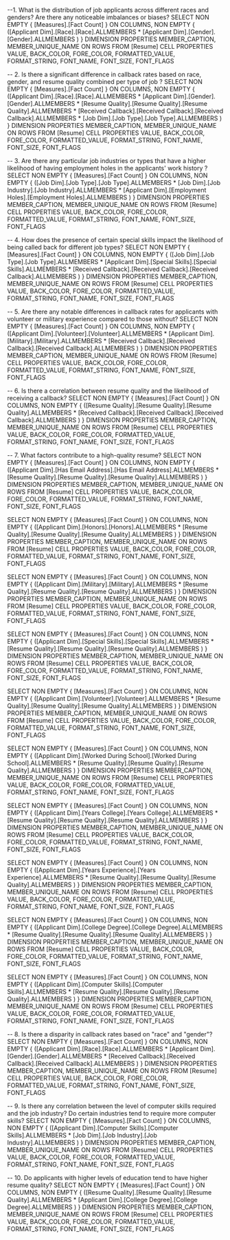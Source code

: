 --1. What is the distribution of job applicants across different races and genders? Are there any noticeable imbalances or biases?
 SELECT NON EMPTY { [Measures].[Fact Count] } ON COLUMNS, 
 NON EMPTY { ([Applicant Dim].[Race].[Race].ALLMEMBERS * [Applicant Dim].[Gender].[Gender].ALLMEMBERS ) } 
 DIMENSION PROPERTIES MEMBER_CAPTION, 
 MEMBER_UNIQUE_NAME ON ROWS FROM [Resume] CELL PROPERTIES VALUE, 
 BACK_COLOR, FORE_COLOR, FORMATTED_VALUE, FORMAT_STRING, FONT_NAME, FONT_SIZE, FONT_FLAGS

-- 2. Is there a significant difference in callback rates based on race, gender, and resume quality combined per type of job ?
SELECT NON EMPTY { [Measures].[Fact Count] } ON COLUMNS, 
NON EMPTY { 
([Applicant Dim].[Race].[Race].ALLMEMBERS * 
[Applicant Dim].[Gender].[Gender].ALLMEMBERS * 
[Resume Quality].[Resume Quality].[Resume Quality].ALLMEMBERS * 
[Received Callback].[Received Callback].[Received Callback].ALLMEMBERS * 
[Job Dim].[Job Type].[Job Type].ALLMEMBERS ) 
} 
DIMENSION PROPERTIES MEMBER_CAPTION, 
MEMBER_UNIQUE_NAME ON ROWS FROM [Resume] CELL PROPERTIES VALUE, 
BACK_COLOR, FORE_COLOR, FORMATTED_VALUE, FORMAT_STRING, FONT_NAME, FONT_SIZE, FONT_FLAGS


-- 3. Are there any particular job industries or types that have a higher likelihood of having employment holes in the applicants' work history ?
 SELECT NON EMPTY { [Measures].[Fact Count] } ON COLUMNS, 
 NON EMPTY { ([Job Dim].[Job Type].[Job Type].ALLMEMBERS * 
 [Job Dim].[Job Industry].[Job Industry].ALLMEMBERS *
 [Applicant Dim].[Employment Holes].[Employment Holes].ALLMEMBERS ) } 
 DIMENSION PROPERTIES MEMBER_CAPTION, MEMBER_UNIQUE_NAME ON ROWS 
 FROM [Resume] CELL PROPERTIES VALUE, BACK_COLOR, FORE_COLOR, FORMATTED_VALUE, FORMAT_STRING, FONT_NAME, FONT_SIZE, FONT_FLAGS

-- 4. How does the presence of certain special skills impact the likelihood of being called back for different job types?
SELECT NON EMPTY { [Measures].[Fact Count] } ON COLUMNS, 
NON EMPTY { ([Job Dim].[Job Type].[Job Type].ALLMEMBERS * 
[Applicant Dim].[Special Skills].[Special Skills].ALLMEMBERS * 
[Received Callback].[Received Callback].[Received Callback].ALLMEMBERS ) } 
DIMENSION PROPERTIES MEMBER_CAPTION, 
MEMBER_UNIQUE_NAME ON ROWS FROM [Resume] CELL PROPERTIES VALUE, 
BACK_COLOR, FORE_COLOR, FORMATTED_VALUE, FORMAT_STRING, FONT_NAME, FONT_SIZE, FONT_FLAGS


-- 5. Are there any notable differences in callback rates for applicants with volunteer or military experience compared to those without?
SELECT NON EMPTY { [Measures].[Fact Count] } ON COLUMNS, 
NON EMPTY { ([Applicant Dim].[Volunteer].[Volunteer].ALLMEMBERS *
[Applicant Dim].[Military].[Military].ALLMEMBERS * 
[Received Callback].[Received Callback].[Received Callback].ALLMEMBERS ) } 
DIMENSION PROPERTIES MEMBER_CAPTION, 
MEMBER_UNIQUE_NAME ON ROWS FROM [Resume] CELL PROPERTIES VALUE, 
BACK_COLOR, FORE_COLOR, FORMATTED_VALUE, FORMAT_STRING, FONT_NAME, FONT_SIZE, FONT_FLAGS

-- 6. Is there a correlation between resume quality and the likelihood of receiving a callback?
SELECT NON EMPTY { [Measures].[Fact Count] } ON COLUMNS, 
NON EMPTY { ([Resume Quality].[Resume Quality].[Resume Quality].ALLMEMBERS * 
[Received Callback].[Received Callback].[Received Callback].ALLMEMBERS ) }
DIMENSION PROPERTIES MEMBER_CAPTION, 
MEMBER_UNIQUE_NAME ON ROWS FROM [Resume] CELL PROPERTIES VALUE, 
BACK_COLOR, FORE_COLOR, FORMATTED_VALUE, FORMAT_STRING, FONT_NAME, FONT_SIZE, FONT_FLAGS

-- 7. What factors contribute to a high-quality resume?
SELECT NON EMPTY { [Measures].[Fact Count] } ON COLUMNS, 
NON EMPTY { ([Applicant Dim].[Has Email Address].[Has Email Address].ALLMEMBERS * 
[Resume Quality].[Resume Quality].[Resume Quality].ALLMEMBERS ) } DIMENSION PROPERTIES MEMBER_CAPTION, 
MEMBER_UNIQUE_NAME ON ROWS FROM [Resume] CELL PROPERTIES VALUE, 
BACK_COLOR, FORE_COLOR, FORMATTED_VALUE, FORMAT_STRING, FONT_NAME, FONT_SIZE, FONT_FLAGS

SELECT NON EMPTY { [Measures].[Fact Count] } ON COLUMNS, NON EMPTY { ([Applicant Dim].[Honors].[Honors].ALLMEMBERS * [Resume Quality].[Resume Quality].[Resume Quality].ALLMEMBERS ) } DIMENSION PROPERTIES MEMBER_CAPTION, MEMBER_UNIQUE_NAME ON ROWS FROM [Resume] CELL PROPERTIES VALUE, BACK_COLOR, FORE_COLOR, FORMATTED_VALUE, FORMAT_STRING, FONT_NAME, FONT_SIZE, FONT_FLAGS

SELECT NON EMPTY { [Measures].[Fact Count] } ON COLUMNS, NON EMPTY { ([Applicant Dim].[Military].[Military].ALLMEMBERS * [Resume Quality].[Resume Quality].[Resume Quality].ALLMEMBERS ) } DIMENSION PROPERTIES MEMBER_CAPTION, MEMBER_UNIQUE_NAME ON ROWS FROM [Resume] CELL PROPERTIES VALUE, BACK_COLOR, FORE_COLOR, FORMATTED_VALUE, FORMAT_STRING, FONT_NAME, FONT_SIZE, FONT_FLAGS

SELECT NON EMPTY { [Measures].[Fact Count] } ON COLUMNS, NON EMPTY { ([Applicant Dim].[Special Skills].[Special Skills].ALLMEMBERS * [Resume Quality].[Resume Quality].[Resume Quality].ALLMEMBERS ) } DIMENSION PROPERTIES MEMBER_CAPTION, MEMBER_UNIQUE_NAME ON ROWS FROM [Resume] CELL PROPERTIES VALUE, BACK_COLOR, FORE_COLOR, FORMATTED_VALUE, FORMAT_STRING, FONT_NAME, FONT_SIZE, FONT_FLAGS

SELECT NON EMPTY { [Measures].[Fact Count] } ON COLUMNS, NON EMPTY { ([Applicant Dim].[Volunteer].[Volunteer].ALLMEMBERS * [Resume Quality].[Resume Quality].[Resume Quality].ALLMEMBERS ) } DIMENSION PROPERTIES MEMBER_CAPTION, MEMBER_UNIQUE_NAME ON ROWS FROM [Resume] CELL PROPERTIES VALUE, BACK_COLOR, FORE_COLOR, FORMATTED_VALUE, FORMAT_STRING, FONT_NAME, FONT_SIZE, FONT_FLAGS

SELECT NON EMPTY { [Measures].[Fact Count] } ON COLUMNS, NON EMPTY { ([Applicant Dim].[Worked During School].[Worked During School].ALLMEMBERS * [Resume Quality].[Resume Quality].[Resume Quality].ALLMEMBERS ) } DIMENSION PROPERTIES MEMBER_CAPTION, MEMBER_UNIQUE_NAME ON ROWS FROM [Resume] CELL PROPERTIES VALUE, BACK_COLOR, FORE_COLOR, FORMATTED_VALUE, FORMAT_STRING, FONT_NAME, FONT_SIZE, FONT_FLAGS

SELECT NON EMPTY { [Measures].[Fact Count] } ON COLUMNS, NON EMPTY { ([Applicant Dim].[Years College].[Years College].ALLMEMBERS * [Resume Quality].[Resume Quality].[Resume Quality].ALLMEMBERS ) } DIMENSION PROPERTIES MEMBER_CAPTION, MEMBER_UNIQUE_NAME ON ROWS FROM [Resume] CELL PROPERTIES VALUE, BACK_COLOR, FORE_COLOR, FORMATTED_VALUE, FORMAT_STRING, FONT_NAME, FONT_SIZE, FONT_FLAGS

SELECT NON EMPTY { [Measures].[Fact Count] } ON COLUMNS, NON EMPTY { ([Applicant Dim].[Years Experience].[Years Experience].ALLMEMBERS * [Resume Quality].[Resume Quality].[Resume Quality].ALLMEMBERS ) } DIMENSION PROPERTIES MEMBER_CAPTION, MEMBER_UNIQUE_NAME ON ROWS FROM [Resume] CELL PROPERTIES VALUE, BACK_COLOR, FORE_COLOR, FORMATTED_VALUE, FORMAT_STRING, FONT_NAME, FONT_SIZE, FONT_FLAGS

SELECT NON EMPTY { [Measures].[Fact Count] } ON COLUMNS, NON EMPTY { ([Applicant Dim].[College Degree].[College Degree].ALLMEMBERS * [Resume Quality].[Resume Quality].[Resume Quality].ALLMEMBERS ) } DIMENSION PROPERTIES MEMBER_CAPTION, MEMBER_UNIQUE_NAME ON ROWS FROM [Resume] CELL PROPERTIES VALUE, BACK_COLOR, FORE_COLOR, FORMATTED_VALUE, FORMAT_STRING, FONT_NAME, FONT_SIZE, FONT_FLAGS

SELECT NON EMPTY { [Measures].[Fact Count] } ON COLUMNS, NON EMPTY { ([Applicant Dim].[Computer Skills].[Computer Skills].ALLMEMBERS * [Resume Quality].[Resume Quality].[Resume Quality].ALLMEMBERS ) } DIMENSION PROPERTIES MEMBER_CAPTION, MEMBER_UNIQUE_NAME ON ROWS FROM [Resume] CELL PROPERTIES VALUE, BACK_COLOR, FORE_COLOR, FORMATTED_VALUE, FORMAT_STRING, FONT_NAME, FONT_SIZE, FONT_FLAGS


-- 8. Is there a disparity in callback rates based on "race" and "gender"?
SELECT NON EMPTY { [Measures].[Fact Count] } ON COLUMNS,
NON EMPTY { ([Applicant Dim].[Race].[Race].ALLMEMBERS * 
[Applicant Dim].[Gender].[Gender].ALLMEMBERS * 
[Received Callback].[Received Callback].[Received Callback].ALLMEMBERS ) } 
DIMENSION PROPERTIES MEMBER_CAPTION, 
MEMBER_UNIQUE_NAME ON ROWS FROM [Resume] CELL PROPERTIES VALUE, 
BACK_COLOR, FORE_COLOR, FORMATTED_VALUE, FORMAT_STRING, FONT_NAME, FONT_SIZE, FONT_FLAGS

-- 9. Is there any correlation between the level of computer skills required and the job industry? Do certain industries tend to require more computer skills?
SELECT NON EMPTY { [Measures].[Fact Count] } ON COLUMNS, 
NON EMPTY { ([Applicant Dim].[Computer Skills].[Computer Skills].ALLMEMBERS *
[Job Dim].[Job Industry].[Job Industry].ALLMEMBERS ) } 
DIMENSION PROPERTIES MEMBER_CAPTION, 
MEMBER_UNIQUE_NAME ON ROWS FROM [Resume] CELL PROPERTIES VALUE, 
BACK_COLOR, FORE_COLOR, FORMATTED_VALUE, FORMAT_STRING, FONT_NAME, FONT_SIZE, FONT_FLAGS

-- 10. Do applicants with higher levels of education tend to have higher resume quality?
SELECT NON EMPTY { [Measures].[Fact Count] } ON COLUMNS, 
NON EMPTY { ([Resume Quality].[Resume Quality].[Resume Quality].ALLMEMBERS * 
[Applicant Dim].[College Degree].[College Degree].ALLMEMBERS ) } 
DIMENSION PROPERTIES MEMBER_CAPTION, 
MEMBER_UNIQUE_NAME ON ROWS FROM [Resume] CELL PROPERTIES VALUE, 
BACK_COLOR, FORE_COLOR, FORMATTED_VALUE, FORMAT_STRING, FONT_NAME, FONT_SIZE, FONT_FLAGS